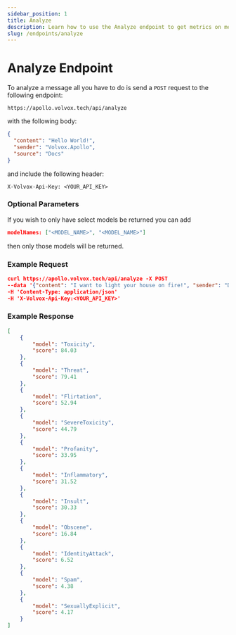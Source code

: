 ```yaml
---
sidebar_position: 1
title: Analyze
description: Learn how to use the Analyze endpoint to get metrics on messages
slug: /endpoints/analyze
---
```


# Analyze Endpoint
To analyze a message all you have to do is send a `POST` request to the following endpoint:
```
https://apollo.volvox.tech/api/analyze
```
with the following body:
```json
{
  "content": "Hello World!",
  "sender": "Volvox.Apollo",
  "source": "Docs"
}
```
and include the following header:
```
X-Volvox-Api-Key: <YOUR_API_KEY>
```

### Optional Parameters
If you wish to only have select models be returned you can add
```json
modelNames: ["<MODEL_NAME>", "<MODEL_NAME>"]
```
then only those models will be returned.

### Example Request

```json
curl https://apollo.volvox.tech/api/analyze -X POST 
--data '{"content": "I want to light your house on fire!", "sender": "Docs User", "source": "Volvox.Apollo Docs", "modelNames": ["Toxicity", "SevereToxicity", "Flirtation"]}' 
-H 'Content-Type: application/json' 
-H 'X-Volvox-Api-Key:<YOUR_API_KEY>'
```

### Example Response
```json
[
    {
        "model": "Toxicity",
        "score": 84.03
    },
    {
        "model": "Threat",
        "score": 79.41
    },
    {
        "model": "Flirtation",
        "score": 52.94
    },
    {
        "model": "SevereToxicity",
        "score": 44.79
    },
    {
        "model": "Profanity",
        "score": 33.95
    },
    {
        "model": "Inflammatory",
        "score": 31.52
    },
    {
        "model": "Insult",
        "score": 30.33
    },
    {
        "model": "Obscene",
        "score": 16.84
    },
    {
        "model": "IdentityAttack",
        "score": 6.52
    },
    {
        "model": "Spam",
        "score": 4.38
    },
    {
        "model": "SexuallyExplicit",
        "score": 4.17
    }
]
```